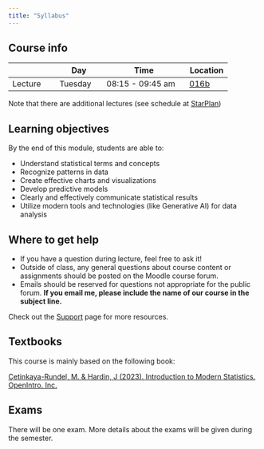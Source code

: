 ```yaml
---
title: "Syllabus"
---
```


## Course info

|           | Day       | Time              | Location |
|-----------|-----------|-------------------|----------|
| Lecture   | Tuesday    | 08:15  - 09:45 am  |  [016b](https://horst.hdm-stuttgart.de/171)  |


:::{.callout-important}
Note that there are additional lectures (see schedule at [StarPlan](https://splan.hdm-stuttgart.de/splan/))
:::

## Learning objectives

By the end of this module, students are able to:

- Understand statistical terms and concepts
- Recognize patterns in data
- Create effective charts and visualizations
- Develop predictive models
- Clearly and effectively communicate statistical results
- Utilize modern tools and technologies (like Generative AI) for data analysis

## Where to get help

- If you have a question during lecture, feel free to ask it! 
- Outside of class, any general questions about course content or assignments should be posted on the Moodle course forum.
- Emails should be reserved for questions not appropriate for the public forum. **If you email me, please include the name of our course in the subject line.** 

Check out the [Support](course-support.qmd) page for more resources.

## Textbooks

This course is mainly based on the following book:

[Çetinkaya-Rundel, M. & Hardin, J (2023). Introduction to Modern Statistics. OpenIntro. Inc.](https://openintro-ims.netlify.app/)

## Exams {#sec-exams}

There will be one exam. More details about the exams will be given during the semester.

